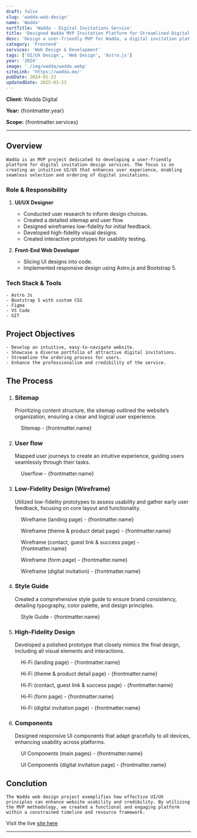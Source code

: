 ```yaml
---
draft: false
slug: 'wadda-web-design'
name: 'Wadda'
sortTitle: 'Wadda - Digital Invitations Service'
title: 'Designed Wadda MVP Invitation Platform for Streamlined Digital Invitations'
desc: 'Design a user-friendly MVP for Wadda, a digital invitation platform! This UI/UX case study explores building an eco-friendly invitation experience.'
category: 'Frontend'
services: 'Web Design & Development'
tags: ['UI/UX Design', 'Web Design', 'Astro.js']
year: '2024'
image: './img/wadda/wadda.webp'
siteLink: 'https://wadda.me/'
pubDate: 2024-01-23
updatedDate: 2025-03-23
---
```


**Client:** Wadda Digital

**Year:** {frontmatter.year}

**Scope:** {frontmatter.services}

---



## Overview

    Wadda is an MVP project dedicated to developing a user-friendly platform for digital invitation design services. The focus is on creating an intuitive UI/UX that enhances user experience, enabling seamless selection and ordering of digital invitations.

### Role & Responsibility

1. **UI/UX Designer**

   - Conducted user research to inform design choices.
   - Created a detailed sitemap and user flow.
   - Designed wireframes low-fidelity for initial feedback.
   - Developed high-fidelity visual designs.
   - Created interactive prototypes for usability testing.

2. **Front-End Web Developer**
   - Slicing UI designs into code.
   - Implemented responsive design using Astro.js and Bootstrap 5.

### Tech Stack & Tools

    - Astro Js
    - Bootstrap 5 with custom CSS
    - Figma
    - VS Code
    - GIT

## Project Objectives

    - Develop an intuitive, easy-to-navigate website.
    - Showcase a diverse portfolio of attractive digital invitations.
    - Streamline the ordering process for users.
    - Enhance the professionalism and credibility of the service.

## The Process

1. ### Sitemap
   Prioritizing content structure, the sitemap outlined the website’s organization, ensuring a clear and logical user experience.

<figure>
  <Picture src={sitemap} alt='sitemap' formats={['avif', 'webp']} />
  <figcaption class='text-center'>Sitemap - {frontmatter.name}</figcaption>
</figure>

2. ### User flow
   Mapped user journeys to create an intuitive experience, guiding users seamlessly through their tasks.

<figure>
  <Picture src={userflow} alt='userflow' formats={['avif', 'webp']} />
  <figcaption class='text-center'>
    Userflow - {frontmatter.name}
  </figcaption>
</figure>

3. ### Low-Fidelity Design (Wireframe)
   Utilized low-fidelity prototypes to assess usability and gather early user feedback, focusing on core layout and functionality.

<figure>
  <Picture src={wOne} alt='wireframe' formats={['avif', 'webp']} />
  <figcaption class='text-center'>
    Wireframe (landing page) - {frontmatter.name}
  </figcaption>
</figure>

<figure>
  <Picture src={wTwo} alt='wireframe' formats={['avif', 'webp']} />
  <figcaption class='text-center'>
    Wireframe (theme & product detail page) - {frontmatter.name}
  </figcaption>
</figure>

<figure>
  <Picture src={wThree} alt='wireframe' formats={['avif', 'webp']} />
  <figcaption class='text-center'>
    Wireframe (contact, guest link & success page) - {frontmatter.name}
  </figcaption>
</figure>

<figure>
  <Picture src={wFour} alt='wireframe' formats={['avif', 'webp']} />
  <figcaption class='text-center'>
    Wireframe (form page) - {frontmatter.name}
  </figcaption>
</figure>

<figure>
  <Picture src={wFive} alt='wireframe' formats={['avif', 'webp']} />
  <figcaption class='text-center'>
    Wireframe (digital invitation) - {frontmatter.name}
  </figcaption>
</figure>

4. ### Style Guide
   Created a comprehensive style guide to ensure brand consistency, detailing typography, color palette, and design principles.

<figure>
  <Picture src={style} alt='style guide' formats={['avif', 'webp']} />
  <figcaption class='text-center'>
    Style Guide - {frontmatter.name}
  </figcaption>
</figure>

5. ### High-Fidelity Design
   Developed a polished prototype that closely mimics the final design, including all visual elements and interactions.

<figure>
  <Picture
    src={hifiOne}
    alt='high fidelity design'
    formats={['avif', 'webp']}
  />
  <figcaption class='text-center'>
    Hi-Fi (landing page) - {frontmatter.name}
  </figcaption>
</figure>

<figure>
  <Picture
    src={hifiTwo}
    alt='high fidelity design'
    formats={['avif', 'webp']}
  />
  <figcaption class='text-center'>
    Hi-Fi (theme & product detail page) - {frontmatter.name}
  </figcaption>
</figure>

<figure>
  <Picture
    src={hifiThree}
    alt='high fidelity design'
    formats={['avif', 'webp']}
  />
  <figcaption class='text-center'>
    Hi-Fi (contact, guest link & success page) - {frontmatter.name}
  </figcaption>
</figure>

<figure>
  <Picture
    src={hifiFour}
    alt='high fidelity design'
    formats={['avif', 'webp']}
  />
  <figcaption class='text-center'>
    Hi-Fi (form page) - {frontmatter.name}
  </figcaption>
</figure>

<figure>
  <Picture
    src={hifiFive}
    alt='high fidelity design'
    formats={['avif', 'webp']}
  />
  <figcaption class='text-center'>
    Hi-Fi (digital invitation page) - {frontmatter.name}
  </figcaption>
</figure>

6. ### Components
   Designed responsive UI components that adapt gracefully to all devices, enhancing usability across platforms.

<figure>
  <Picture src={cOne} alt='ui components' formats={['avif', 'webp']} />
  <figcaption class='text-center'>
    UI Components (main pages) - {frontmatter.name}
  </figcaption>
</figure>

<figure>
  <Picture src={cTwo} alt='ui components' formats={['avif', 'webp']} />
  <figcaption class='text-center'>
    UI Components (digital invitation page) - {frontmatter.name}
  </figcaption>
</figure>

## Conclution

    The Wadda web design project exemplifies how effective UI/UX principles can enhance website usability and credibility. By utilizing the MVP methodology, we created a functional and engaging platform within a constrained timeline and resource framework.

Visit the live <a href='https://wadda.me' target='_blank'>site here</a>

<a href={frontmatter.siteLink} target='_blank'>
  <Picture src={mockup} alt='mockup design' formats={['avif', 'webp']} />
</a>

---